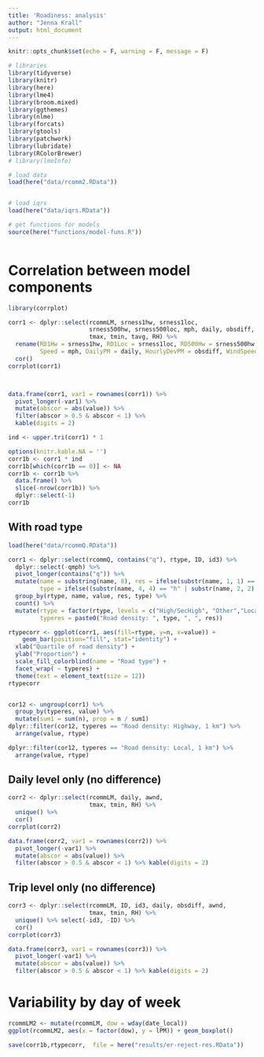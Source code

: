 ```yaml
---
title: 'Roadiness: analysis'
author: "Jenna Krall"
output: html_document
---
```


```r
knitr::opts_chunk$set(echo = F, warning = F, message = F)
```

```r
# libraries
library(tidyverse)
library(knitr)
library(here)
library(lme4)
library(broom.mixed)
library(ggthemes)
library(nlme)
library(forcats)
library(gtools)
library(patchwork)
library(lubridate)
library(RColorBrewer)
# library(lmeInfo)

```


```r
# load data
load(here("data/rcomm2.RData"))


# load iqrs
load(here("data/iqrs.RData"))

# get functions for models
source(here("functions/model-funs.R"))



```



# Correlation between model components

```r
library(corrplot)

corr1 <- dplyr::select(rcommLM, srness1hw, srness1loc, 
                       srness500hw, srness500loc, mph, daily, obsdiff, awnd,
                       tmax, tmin, tavg, RH) %>%
  rename(RD1Hw = srness1hw, RD1Loc = srness1loc, RD500Hw = srness500hw, RD500Loc = srness500loc, 
         Speed = mph, DailyPM = daily, HourlyDevPM = obsdiff, WindSpeed = awnd, MaxTemp = tmax, MinTemp = tmin, MeanTemp = tavg, Humid = RH) %>%
  cor()
corrplot(corr1)



data.frame(corr1, var1 = rownames(corr1)) %>%
  pivot_longer(-var1) %>%
  mutate(abscor = abs(value)) %>%
  filter(abscor > 0.5 & abscor < 1) %>%
  kable(digits = 2)

ind <- upper.tri(corr1) * 1

options(knitr.kable.NA = '')
corr1b <- corr1 * ind 
corr1b[which(corr1b == 0)] <- NA
corr1b <- corr1b %>%
  data.frame() %>%
  slice(-nrow(corr1b)) %>%
  dplyr::select(-1)
corr1b

```


## With road type

```r
load(here("data/rcommQ.RData"))

corr1 <- dplyr::select(rcommQ, contains("q"), rtype, ID, id3) %>%
  dplyr::select(-qmph) %>%
  pivot_longer(contains("q")) %>%
  mutate(name = substring(name, 8), res = ifelse(substr(name, 1, 1) == "1", "1 km", "500 m"),
         type = ifelse((substr(name, 4, 4) == "h" | substr(name, 2, 2) == "h"), "Highway", "Local")) %>%
  group_by(rtype, name, value, res, type) %>%
  count() %>%
  mutate(rtype = factor(rtype, levels = c("High/SecHigh", "Other","LocalConn", "Local"), labels = c("Highway", "Ramp/Tunnel", "LocalConn", "Local")),
         typeres = paste0("Road density: ", type, ", ", res))

rtypecorr <- ggplot(corr1, aes(fill=rtype, y=n, x=value)) + 
    geom_bar(position="fill", stat="identity") +
  xlab("Quartile of road density") +
  ylab("Proportion") +
  scale_fill_colorblind(name = "Road type") +
  facet_wrap( ~ typeres) +
  theme(text = element_text(size = 12))
rtypecorr


cor12 <- ungroup(corr1) %>%
  group_by(typeres, value) %>%
  mutate(sum1 = sum(n), prop = n / sum1)
dplyr::filter(cor12, typeres == "Road density: Highway, 1 km") %>%
  arrange(value, rtype)

dplyr::filter(cor12, typeres == "Road density: Local, 1 km") %>%
  arrange(value, rtype)
```

## Daily level only (no difference)

```r

corr2 <- dplyr::select(rcommLM, daily, awnd,
                       tmax, tmin, RH) %>%
  unique() %>%
  cor()
corrplot(corr2)

data.frame(corr2, var1 = rownames(corr2)) %>%
  pivot_longer(-var1) %>%
  mutate(abscor = abs(value)) %>%
  filter(abscor > 0.5 & abscor < 1) %>% kable(digits = 2)

```

## Trip level only (no difference)

```r
corr3 <- dplyr::select(rcommLM, ID, id3, daily, obsdiff, awnd,
                       tmax, tmin, RH) %>%
  unique() %>% select(-id3, -ID) %>%
  cor()
corrplot(corr3)

data.frame(corr3, var1 = rownames(corr3)) %>%
  pivot_longer(-var1) %>%
  mutate(abscor = abs(value)) %>%
  filter(abscor > 0.5 & abscor < 1) %>% kable(digits = 2)

```


# Variability by day of week

```r
rcommLM2 <- mutate(rcommLM, dow = wday(date_local))
ggplot(rcommLM2, aes(x = factor(dow), y = lPM)) + geom_boxplot()
```

```r

save(corr1b,rtypecorr,  file = here("results/er-reject-res.RData"))
```
